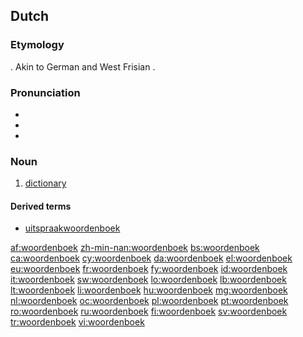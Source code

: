 ==Dutch==
{{wikipedia|lang=nl}}
===Etymology===
{{compound|woord|boek|t1=word|t2=book|lang=nl}}. Akin to German {{term|Wörterbuch|lang=de}} and West Frisian {{term|wurdboek|lang=fy}}.

===Pronunciation===
* {{IPA|/ˈʋoːrdə(n)ˌbuk/|[ˈʋʊːrdə(m)ˌbuk]|lang=nl}}
* {{audio|Nl-woordenboek.ogg|audio}}
* {{hyphenation|woor|den|boek}}

===Noun===
{{nl-noun|n|woordenboeken|woordenboekje}}

# [[dictionary]]

====Derived terms====
* [[uitspraakwoordenboek]]

[[af:woordenboek]]
[[zh-min-nan:woordenboek]]
[[bs:woordenboek]]
[[ca:woordenboek]]
[[cy:woordenboek]]
[[da:woordenboek]]
[[el:woordenboek]]
[[eu:woordenboek]]
[[fr:woordenboek]]
[[fy:woordenboek]]
[[id:woordenboek]]
[[it:woordenboek]]
[[sw:woordenboek]]
[[lo:woordenboek]]
[[lb:woordenboek]]
[[lt:woordenboek]]
[[li:woordenboek]]
[[hu:woordenboek]]
[[mg:woordenboek]]
[[nl:woordenboek]]
[[oc:woordenboek]]
[[pl:woordenboek]]
[[pt:woordenboek]]
[[ro:woordenboek]]
[[ru:woordenboek]]
[[fi:woordenboek]]
[[sv:woordenboek]]
[[tr:woordenboek]]
[[vi:woordenboek]]